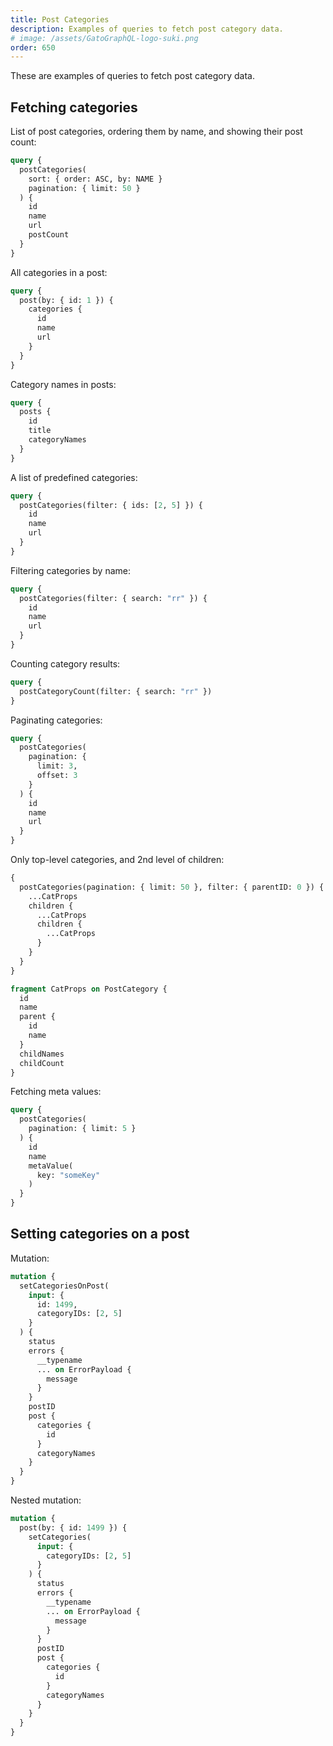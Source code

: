 ```yaml
---
title: Post Categories
description: Examples of queries to fetch post category data.
# image: /assets/GatoGraphQL-logo-suki.png
order: 650
---
```


These are examples of queries to fetch post category data.

## Fetching categories

List of post categories, ordering them by name, and showing their post count:

```graphql
query {
  postCategories(
    sort: { order: ASC, by: NAME }
    pagination: { limit: 50 }
  ) {
    id
    name
    url
    postCount
  }
}
```

All categories in a post:

```graphql
query {
  post(by: { id: 1 }) {
    categories {
      id
      name
      url
    }
  }
}
```

Category names in posts:

```graphql
query {
  posts {
    id
    title
    categoryNames
  }
}
```

A list of predefined categories:

```graphql
query {
  postCategories(filter: { ids: [2, 5] }) {
    id
    name
    url
  }
}
```

Filtering categories by name:

```graphql
query {
  postCategories(filter: { search: "rr" }) {
    id
    name
    url
  }
}
```

Counting category results:

```graphql
query {
  postCategoryCount(filter: { search: "rr" })
}
```

Paginating categories:

```graphql
query {
  postCategories(
  	pagination: {
  	  limit: 3,
  	  offset: 3
  	}
  ) {
    id
    name
    url
  }
}
```

Only top-level categories, and 2nd level of children:

```graphql
{
  postCategories(pagination: { limit: 50 }, filter: { parentID: 0 }) {
    ...CatProps
    children {
      ...CatProps
      children {
        ...CatProps
      }
    }
  }
}

fragment CatProps on PostCategory {
  id
  name
  parent {
    id
    name
  }
  childNames
  childCount
}
```

Fetching meta values:

```graphql
query {
  postCategories(
  	pagination: { limit: 5 }
  ) {
    id
    name
    metaValue(
      key: "someKey"
    )
  }
}
```

## Setting categories on a post

Mutation:

```graphql
mutation {
  setCategoriesOnPost(
    input: {
      id: 1499, 
      categoryIDs: [2, 5]
    }
  ) {
    status
    errors {
      __typename
      ... on ErrorPayload {
        message
      }
    }
    postID
    post {
      categories {
        id
      }
      categoryNames
    }
  }
}
```

Nested mutation:

```graphql
mutation {
  post(by: { id: 1499 }) {
    setCategories(
      input: {
        categoryIDs: [2, 5]
      }
    ) {
      status
      errors {
        __typename
        ... on ErrorPayload {
          message
        }
      }
      postID
      post {
        categories {
          id
        }
        categoryNames
      }
    }
  }
}
```
